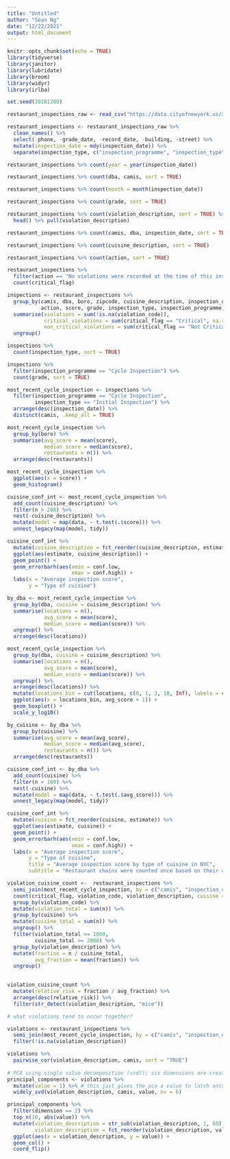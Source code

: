 ```yaml
---
title: "Untitled"
author: "Sean Ng"
date: "12/22/2021"
output: html_document
---
```


```r
knitr::opts_chunk$set(echo = TRUE)
library(tidyverse)
library(janitor)
library(lubridate)
library(broom)
library(widyr)
library(irlba)

set.seed(20181209)

restaurant_inspections_raw <- read_csv("https://data.cityofnewyork.us/api/views/43nn-pn8j/rows.csv") 

restaurant_inspections <- restaurant_inspections_raw %>% 
  clean_names() %>% 
  select(-phone, -grade_date, -record_date, -building, -street) %>% 
  mutate(inspection_date = mdy(inspection_date)) %>% 
  separate(inspection_type, c("inspection_programme", "inspection_type"), sep = " / ")


```


```r
restaurant_inspections %>% count(year = year(inspection_date))

restaurant_inspections %>% count(dba, camis, sort = TRUE)

restaurant_inspections %>% count(month = month(inspection_date))

restaurant_inspections %>% count(grade, sort = TRUE)

restaurant_inspections %>% count(violation_description, sort = TRUE) %>% 
  head() %>% pull(violation_description)

restaurant_inspections %>% count(camis, dba, inspection_date, sort = TRUE)

restaurant_inspections %>% count(cuisine_description, sort = TRUE)

restaurant_inspections %>% count(action, sort = TRUE)

restaurant_inspections %>% 
  filter(action == "No violations were recorded at the time of this inspection.") %>% 
  count(critical_flag)

```

```r
inspections <- restaurant_inspections %>% 
  group_by(camis, dba, boro, zipcode, cuisine_description, inspection_date, 
           action, score, grade, inspection_type, inspection_programme) %>% 
  summarise(violations = sum(!is.na(violation_code)),
            critical_violations = sum(critical_flag == "Critical", na.rm = TRUE),
            non_critical_violations = sum(critical_flag == "Not Critical", na.rm = TRUE)) %>%
  ungroup()
```

```r
inspections %>% 
  count(inspection_type, sort = TRUE)

inspections %>% 
  filter(inspection_programme == "Cycle Inspection") %>% 
  count(grade, sort = TRUE)

most_recent_cycle_inspection <- inspections %>% 
  filter(inspection_programme == "Cycle Inspection",
         inspection_type == "Initial Inspection") %>% 
  arrange(desc(inspection_date)) %>% 
  distinct(camis, .keep_all = TRUE)
```

```r
most_recent_cycle_inspection %>% 
  group_by(boro) %>% 
  summarise(avg_score = mean(score),
            median_score = median(score),
            restaurants = n()) %>% 
  arrange(desc(restaurants))

```

```r
most_recent_cycle_inspection %>% 
  ggplot(aes(x = score)) +
  geom_histogram()
```

```r
cuisine_conf_int <- most_recent_cycle_inspection %>% 
  add_count(cuisine_description) %>% 
  filter(n > 200) %>% 
  nest(-cuisine_description) %>% 
  mutate(model = map(data, ~ t.test(.$score))) %>% 
  unnest_legacy(map(model, tidy))

cuisine_conf_int %>% 
  mutate(cuisine_description = fct_reorder(cuisine_description, estimate)) %>% 
  ggplot(aes(estimate, cuisine_description)) +
  geom_point() +
  geom_errorbarh(aes(xmin = conf.low, 
                     xmax = conf.high)) +
  labs(x = "Average inspection score",
       y = "Type of cuisine")
```

```r
by_dba <- most_recent_cycle_inspection %>% 
  group_by(dba, cuisine = cuisine_description) %>% 
  summarise(locations = n(),
            avg_score = mean(score),
            median_score = median(score)) %>% 
  ungroup() %>%
  arrange(desc(locations)) 

most_recent_cycle_inspection %>% 
  group_by(dba, cuisine = cuisine_description) %>% 
  summarise(locations = n(),
            avg_score = mean(score),
            median_score = median(score)) %>% 
  ungroup() %>%
  arrange(desc(locations)) %>% 
  mutate(locations_bin = cut(locations, c(0, 1, 3, 10, Inf), labels = c("1", "2-3", "3-10", ">10"))) %>% 
  ggplot(aes(x = locations_bin, avg_score + 1)) +
  geom_boxplot() +
  scale_y_log10()
```

```r
by_cuisine <- by_dba %>% 
  group_by(cuisine) %>% 
  summarise(avg_score = mean(avg_score),
            median_score = median(avg_score),
            restaurants = n()) %>% 
  arrange(desc(restaurants))

cuisine_conf_int <- by_dba %>% 
  add_count(cuisine) %>% 
  filter(n > 100) %>% 
  nest(-cuisine) %>% 
  mutate(model = map(data, ~ t.test(.$avg_score))) %>% 
  unnest_legacy(map(model, tidy))

cuisine_conf_int %>% 
  mutate(cuisine = fct_reorder(cuisine, estimate)) %>% 
  ggplot(aes(estimate, cuisine)) +
  geom_point() +
  geom_errorbarh(aes(xmin = conf.low, 
                     xmax = conf.high)) +
  labs(x = "Average inspection score",
       y = "Type of cuisine",
       title = "Average inspection score by type of cuisine in NYC",
       subtitle = "Restaurant chains were counted once based on their average score")
```

```r
violation_cuisine_count <-  restaurant_inspections %>% 
  semi_join(most_recent_cycle_inspection, by = c("camis", "inspection_date")) %>% 
  count(critical_flag, violation_code, violation_description, cuisine = cuisine_description) %>% 
  group_by(violation_code) %>% 
  mutate(violation_total = sum(n)) %>% 
  group_by(cuisine) %>% 
  mutate(cuisine_total = sum(n)) %>% 
  ungroup() %>% 
  filter(violation_total >= 1000,
         cuisine_total >= 2000) %>% 
  group_by(violation_description) %>% 
  mutate(fraction = n / cuisine_total,
         avg_fraction = mean(fraction)) %>% 
  ungroup()
  
```

```r
violation_cuisine_count %>% 
  mutate(relative_risk = fraction / avg_fraction) %>% 
  arrange(desc(relative_risk)) %>% 
  filter(str_detect(violation_description, "mice"))
```

```r
# what violations tend to occur together?

violations <- restaurant_inspections %>% 
  semi_join(most_recent_cycle_inspection, by = c("camis", "inspection_date")) %>% 
  filter(!is.na(violation_description)) 

violations %>% 
  pairwise_cor(violation_description, camis, sort = "TRUE") 
 
# PCA using single value decomposition (svd?); six dimensions are created 
principal_components <- violations %>% 
  mutate(value = 1) %>% # this just gives the pca a value to latch onto
  widely_svd(violation_description, camis, value, nv = 6) 

principal_components %>% 
  filter(dimension == 2) %>% 
  top_n(10, abs(value)) %>% 
  mutate(violation_description = str_sub(violation_description, 1, 60),
         violation_description = fct_reorder(violation_description, value)) %>% 
  ggplot(aes(x = violation_description, y = value)) +
  geom_col() +
  coord_flip()
```

